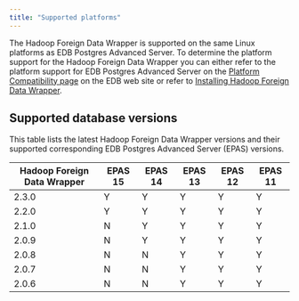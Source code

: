 ```yaml
---
title: "Supported platforms"
---
```


The Hadoop Foreign Data Wrapper is supported on the same Linux platforms as EDB Postgres Advanced Server. To determine the platform support for the Hadoop Foreign Data Wrapper you can either refer to the platform support for EDB Postgres Advanced Server on the [Platform Compatibility page](https://www.enterprisedb.com/platform-compatibility#epas) on the EDB web site or refer to [Installing Hadoop Foreign Data Wrapper](./installing).

## Supported database versions

This table lists the latest Hadoop Foreign Data Wrapper versions and their supported corresponding EDB Postgres Advanced Server (EPAS) versions. 

| Hadoop Foreign Data Wrapper | EPAS 15 | EPAS 14 | EPAS 13 | EPAS 12 | EPAS 11 | 
| --------------------------- | ------- | ------- | ------- | ------- | ------- |
| 2.3.0                       | Y       | Y       | Y       | Y       | Y       |
| 2.2.0                       | Y       | Y       | Y       | Y       | Y       |
| 2.1.0                       | N       | Y       | Y       | Y       | Y       | 
| 2.0.9                       | N       | Y       | Y       | Y       | Y       | 
| 2.0.8                       | N       | N       | Y       | Y       | Y       | 
| 2.0.7                       | N       | N       | Y       | Y       | Y       | 
| 2.0.6                       | N       | N       | Y       | Y       | Y       |

